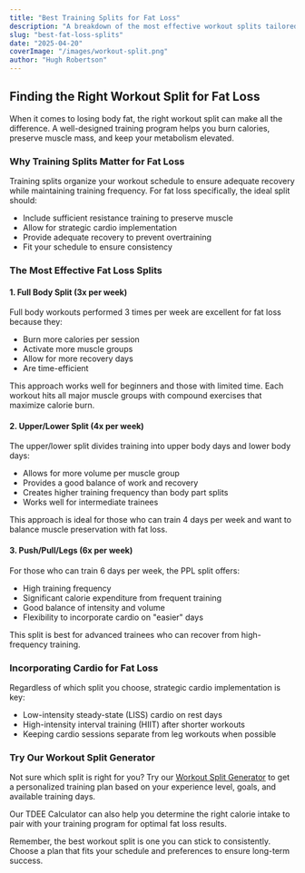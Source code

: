 ```yaml
---
title: "Best Training Splits for Fat Loss"
description: "A breakdown of the most effective workout splits tailored for burning fat."
slug: "best-fat-loss-splits"
date: "2025-04-20"
coverImage: "/images/workout-split.png"
author: "Hugh Robertson"
---
```


## Finding the Right Workout Split for Fat Loss

When it comes to losing body fat, the right workout split can make all the difference. A well-designed training program helps you burn calories, preserve muscle mass, and keep your metabolism elevated.

### Why Training Splits Matter for Fat Loss

Training splits organize your workout schedule to ensure adequate recovery while maintaining training frequency. For fat loss specifically, the ideal split should:

- Include sufficient resistance training to preserve muscle
- Allow for strategic cardio implementation
- Provide adequate recovery to prevent overtraining
- Fit your schedule to ensure consistency

### The Most Effective Fat Loss Splits

#### 1. Full Body Split (3x per week)

Full body workouts performed 3 times per week are excellent for fat loss because they:
- Burn more calories per session
- Activate more muscle groups
- Allow for more recovery days
- Are time-efficient

This approach works well for beginners and those with limited time. Each workout hits all major muscle groups with compound exercises that maximize calorie burn.

#### 2. Upper/Lower Split (4x per week)

The upper/lower split divides training into upper body days and lower body days:
- Allows for more volume per muscle group
- Provides a good balance of work and recovery
- Creates higher training frequency than body part splits
- Works well for intermediate trainees

This approach is ideal for those who can train 4 days per week and want to balance muscle preservation with fat loss.

#### 3. Push/Pull/Legs (6x per week)

For those who can train 6 days per week, the PPL split offers:
- High training frequency
- Significant calorie expenditure from frequent training
- Good balance of intensity and volume
- Flexibility to incorporate cardio on "easier" days

This split is best for advanced trainees who can recover from high-frequency training.

### Incorporating Cardio for Fat Loss

Regardless of which split you choose, strategic cardio implementation is key:

- Low-intensity steady-state (LISS) cardio on rest days
- High-intensity interval training (HIIT) after shorter workouts
- Keeping cardio sessions separate from leg workouts when possible

### Try Our Workout Split Generator

Not sure which split is right for you? Try our [Workout Split Generator](/tools/workout-split) to get a personalized training plan based on your experience level, goals, and available training days.

Our TDEE Calculator can also help you determine the right calorie intake to pair with your training program for optimal fat loss results.

Remember, the best workout split is one you can stick to consistently. Choose a plan that fits your schedule and preferences to ensure long-term success.

